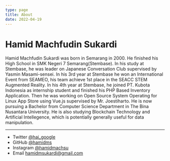```yaml
---
type: page
title: About
date: 2022-04-19
---
```


# Hamid Machfudin Sukardi

Hamid Machfudin Sukardi was born in Semarang in 2000. He finished his High School in SMK Negeri 7 Semarang(Stembase). In his study at Stembase, he was leader on Japanese Conversation Club supervised by Yasmin Masami-sensei. In his 3rd year at Stembase he won an International Event from SEAMEO, his team achieve 1st place in the SEACC STEM Augmented Reality. In his 4th year at Stembase, he joined PT. Kubota Indonesia as internship student and finished his PHP Based Inventory Application. Then he was working on Open Source System Operating for Linux App Store using Vue.js supervised by Mr. Joestiharto.  He is now pursuing a Bachelor from Computer Science Department in The Bina Nusantara University. He is also studying Blockchain Technology and Artificial Intellegence, which is potentially generally useful for data manipulation.

---

- Twitter [@hai_google](https://twitter.com/hai_google)
- GitHub [@hamidms](https://github.com/hamidms)
- Instagram [@hamidmachsu](https://instagram.com/hamidmachsu)
- Email hamidmsukardi@gmail.com
